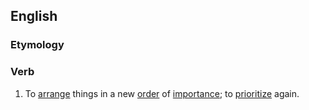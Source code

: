 ==English==

===Etymology===
{{prefix|en|re|prioritize}}

===Verb===
{{en-verb|reprioritiz}}

# {{lb|en|transitive}} To [[arrange]] things in a new [[order]] of [[importance]]; to [[prioritize]] again.